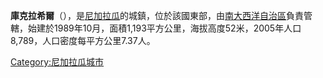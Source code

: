 '''庫克拉希爾'''（{{lang-es|Kukra Hill}}），是[[尼加拉瓜|尼加拉瓜]]的城鎮，位於該國東部，由[[南大西洋自治區|南大西洋自治區]]負責管轄，始建於1989年10月，面積1,193平方公里，海拔高度52米，2005年人口8,789，人口密度每平方公里7.37人。

{{Coord|12|15|N|83|45|W|region:NI_type:city|display=title}}

{{Nicaragua-geo-stub}}
[[Category:尼加拉瓜城市|Category:尼加拉瓜城市]]